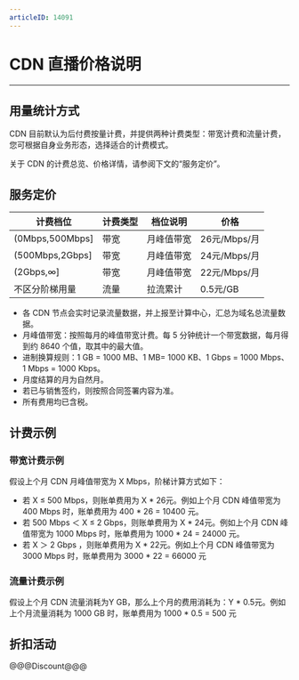 ```yaml
---
articleID: 14091
---
```

#  CDN 直播价格说明

- - -

## 用量统计方式

CDN 目前默认为后付费按量计费，并提供两种计费类型：带宽计费和流量计费，您可根据自身业务形态，选择适合的计费模式。

关于 CDN 的计费总览、价格详情，请参阅下文的“服务定价”。

## 服务定价

|计费档位|计费类型|档位说明|价格|
|-|-|-|-|
|(0Mbps,500Mbps]|带宽 |月峰值带宽|26元/Mbps/月|
|(500Mbps,2Gbps]|带宽 |月峰值带宽|24元/Mbps/月|
|(2Gbps,∞]|带宽 |月峰值带宽|22元/Mbps/月|
|不区分阶梯用量|流量|拉流累计|0.5元/GB|

<div class="mk-hint">

- 各 CDN 节点会实时记录流量数据，并上报至计算中心，汇总为域名总流量数据。
- 月峰值带宽：按照每月的峰值带宽计费。每 5 分钟统计一个带宽数据，每月得到约 8640 个值，取其中的最大值。
- 进制换算规则：1 GB = 1000 MB、1 MB= 1000 KB、1 Gbps = 1000 Mbps、1 Mbps = 1000 Kbps。
- 月度结算的月为自然月。
- 若已与销售签约，则按照合同签署内容为准。   
- 所有费用均已含税。  

</div>

## 计费示例

### 带宽计费示例

假设上个月 CDN 月峰值带宽为 X Mbps，阶梯计算方式如下：
- 若 X ≤ 500 Mbps，则账单费用为 X * 26元。例如上个月 CDN 峰值带宽为 400 Mbps 时，账单费用为 400 * 26 = 10400 元。
- 若 500 Mbps ＜ X ≤ 2 Gbps，则账单费用为 X * 24元。例如上个月 CDN 峰值带宽为 1000 Mbps 时，账单费用为 1000 * 24 = 24000 元。
- 若 X ＞ 2 Gbps ，则账单费用为 X * 22元。例如上个月 CDN 峰值带宽为 3000 Mbps 时，账单费用为 3000 * 22 = 66000 元


### 流量计费示例 

假设上个月 CDN 流量消耗为Y GB，那么上个月的费用消耗为：Y * 0.5元。例如上个月流量消耗为 1000 GB 时，账单费用为 1000 * 0.5 = 500 元

## 折扣活动

@@@Discount@@@
